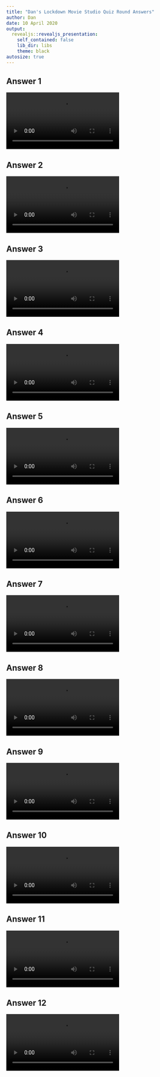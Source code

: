 ```yaml
---
title: "Dan's Lockdown Movie Studio Quiz Round Answers"
author: Dan
date: 10 April 2020
output:
  revealjs::revealjs_presentation:
    self_contained: false
    lib_dir: libs
    theme: black
autosize: true
---
```


## Answer 1
<video controls><source src="1 Castle Rock.mp4" type="video/mp4"></video>

## Answer 2
<video controls><source src="2 Columbia.mp4" type="video/mp4"></video>

## Answer 3
<video controls><source src="3 Dreamworks.mp4" type="video/mp4"></video>

## Answer 4
<video controls><source src="4 New Line Cinema.mp4" type="video/mp4"></video>

## Answer 5
<video controls><source src="5 Paramount.mp4" type="video/mp4"></video>

## Answer 6
<video controls><source src="6 Jerry Bruckheimer FIlms.mp4" type="video/mp4"></video>

## Answer 7
<video controls><source src="7 Lionsgate.mp4" type="video/mp4"></video>

## Answer 8
<video controls><source src="8 Universal.mp4" type="video/mp4"></video>

## Answer 9
<video controls><source src="9 Walt Disney Pictures.mp4" type="video/mp4"></video>

## Answer 10
<video controls><source src="10 Warner Bros Pictures.mp4" type="video/mp4"></video>

## Answer 11
<video controls><source src="11 Fox Searchlight Pictures.mp4" type="video/mp4"></video>

## Answer 12
<video controls><source src="12 Miramax.mp4" type="video/mp4"></video>
